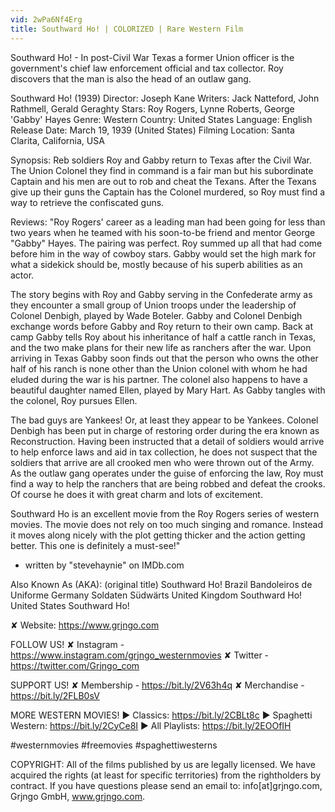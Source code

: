 ```yaml
---
vid: 2wPa6Nf4Erg
title: Southward Ho! | COLORIZED | Rare Western Film
---
```


Southward Ho! - In post-Civil War Texas a former Union officer is the government's chief law enforcement official and tax collector. Roy discovers that the man is also the head of an outlaw gang.

Southward Ho! (1939)
Director: Joseph Kane
Writers: Jack Natteford, John Rathmell, Gerald Geraghty
Stars: Roy Rogers, Lynne Roberts, George 'Gabby' Hayes
Genre: Western
Country: United States
Language: English
Release Date: March 19, 1939 (United States)
Filming Location: Santa Clarita, California, USA

Synopsis:
Reb soldiers Roy and Gabby return to Texas after the Civil War. The Union Colonel they find in command is a fair man but his subordinate Captain and his men are out to rob and cheat the Texans. After the Texans give up their guns the Captain has the Colonel murdered, so Roy must find a way to retrieve the confiscated guns.

Reviews:
"Roy Rogers' career as a leading man had been going for less than two years when he teamed with his soon-to-be friend and mentor George "Gabby" Hayes. The pairing was perfect. Roy summed up all that had come before him in the way of cowboy stars. Gabby would set the high mark for what a sidekick should be, mostly because of his superb abilities as an actor.

The story begins with Roy and Gabby serving in the Confederate army as they encounter a small group of Union troops under the leadership of Colonel Denbigh, played by Wade Boteler. Gabby and Colonel Denbigh exchange words before Gabby and Roy return to their own camp. Back at camp Gabby tells Roy about his inheritance of half a cattle ranch in Texas, and the two make plans for their new life as ranchers after the war. Upon arriving in Texas Gabby soon finds out that the person who owns the other half of his ranch is none other than the Union colonel with whom he had eluded during the war is his partner. The colonel also happens to have a beautiful daughter named Ellen, played by Mary Hart. As Gabby tangles with the colonel, Roy pursues Ellen.

The bad guys are Yankees! Or, at least they appear to be Yankees. Colonel Denbigh has been put in charge of restoring order during the era known as Reconstruction. Having been instructed that a detail of soldiers would arrive to help enforce laws and aid in tax collection, he does not suspect that the soldiers that arrive are all crooked men who were thrown out of the Army. As the outlaw gang operates under the guise of enforcing the law, Roy must find a way to help the ranchers that are being robbed and defeat the crooks. Of course he does it with great charm and lots of excitement.

Southward Ho is an excellent movie from the Roy Rogers series of western movies. The movie does not rely on too much singing and romance. Instead it moves along nicely with the plot getting thicker and the action getting better. This one is definitely a must-see!"
- written by "stevehaynie" on IMDb.com

Also Known As (AKA):
(original title) Southward Ho!
Brazil Bandoleiros de Uniforme
Germany Soldaten Südwärts
United Kingdom Southward Ho!
United States Southward Ho!

✘ Website: https://www.grjngo.com

FOLLOW US!
✘ Instagram - https://www.instagram.com/grjngo_westernmovies
✘ Twitter - https://twitter.com/Grjngo_com

SUPPORT US!
✘ Membership - https://bit.ly/2V63h4q
✘ Merchandise - https://bit.ly/2FLB0sV

MORE WESTERN MOVIES! 
► Classics: https://bit.ly/2CBLt8c 
► Spaghetti Western: https://bit.ly/2CyCe8I 
► All Playlists: https://bit.ly/2EOOfIH 

#westernmovies #freemovies #spaghettiwesterns

COPYRIGHT: All of the films published by us are legally licensed. We have acquired the rights (at least for specific territories) from the rightholders by contract. If you have questions please send an email to: info[at]grjngo.com, Grjngo GmbH, www.grjngo.com.